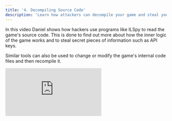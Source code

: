 ```yaml
---
title: '4. Decompiling Source Code'
description: 'Learn how attackers can decompile your game and steal your API keys.'
---
```


In this video Daniel shows how hackers use programs like ILSpy to read the game's source code. This is done to find out more about how the inner logic of the game works and to steal secret pieces of information such as API keys.

Similar tools can also be used to change or modify the game's internal code files and then recompile it.

<iframe
  className="w-full aspect-video rounded-lg"
  src="https://www.youtube.com/embed/3S9fIIXDqaI"
  title="YouTube video player"
  frameborder="0"
  allow="accelerometer; fullscreen; autoplay; clipboard-write; encrypted-media; gyroscope; picture-in-picture"
  allowfullscreen
></iframe>
